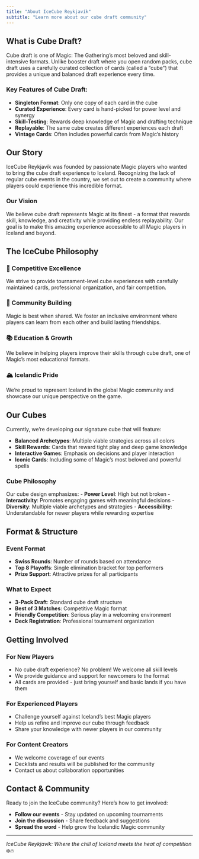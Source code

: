```yaml
---
title: "About IceCube Reykjavík"
subtitle: "Learn more about our cube draft community"
---
```


## What is Cube Draft?

Cube draft is one of Magic: The Gathering's most beloved and skill-intensive formats. Unlike booster draft where you open random packs, cube draft uses a carefully curated collection of cards (called a "cube") that provides a unique and balanced draft experience every time.

### Key Features of Cube Draft:

- **Singleton Format**: Only one copy of each card in the cube
- **Curated Experience**: Every card is hand-picked for power level and synergy
- **Skill-Testing**: Rewards deep knowledge of Magic and drafting technique
- **Replayable**: The same cube creates different experiences each draft
- **Vintage Cards**: Often includes powerful cards from Magic's history

## Our Story

IceCube Reykjavík was founded by passionate Magic players who wanted to bring the cube draft experience to Iceland. Recognizing the lack of regular cube events in the country, we set out to create a community where players could experience this incredible format.

### Our Vision

We believe cube draft represents Magic at its finest - a format that rewards skill, knowledge, and creativity while providing endless replayability. Our goal is to make this amazing experience accessible to all Magic players in Iceland and beyond.

## The IceCube Philosophy

### 🎯 Competitive Excellence
We strive to provide tournament-level cube experiences with carefully maintained cards, professional organization, and fair competition.

### 🤝 Community Building  
Magic is best when shared. We foster an inclusive environment where players can learn from each other and build lasting friendships.

### 📚 Education & Growth
We believe in helping players improve their skills through cube draft, one of Magic's most educational formats.

### 🏔️ Icelandic Pride
We're proud to represent Iceland in the global Magic community and showcase our unique perspective on the game.

## Our Cubes

Currently, we're developing our signature cube that will feature:

- **Balanced Archetypes**: Multiple viable strategies across all colors
- **Skill Rewards**: Cards that reward tight play and deep game knowledge  
- **Interactive Games**: Emphasis on decisions and player interaction
- **Iconic Cards**: Including some of Magic's most beloved and powerful spells

### Cube Philosophy
Our cube design emphasizes:
- **Power Level**: High but not broken
- **Interactivity**: Promotes engaging games with meaningful decisions
- **Diversity**: Multiple viable archetypes and strategies
- **Accessibility**: Understandable for newer players while rewarding expertise

## Format & Structure

### Event Format
- **Swiss Rounds**: Number of rounds based on attendance
- **Top 8 Playoffs**: Single elimination bracket for top performers
- **Prize Support**: Attractive prizes for all participants

### What to Expect
- **3-Pack Draft**: Standard cube draft structure
- **Best of 3 Matches**: Competitive Magic format
- **Friendly Competition**: Serious play in a welcoming environment
- **Deck Registration**: Professional tournament organization

## Getting Involved

### For New Players
- No cube draft experience? No problem! We welcome all skill levels
- We provide guidance and support for newcomers to the format
- All cards are provided - just bring yourself and basic lands if you have them

### For Experienced Players  
- Challenge yourself against Iceland's best Magic players
- Help us refine and improve our cube through feedback
- Share your knowledge with newer players in our community

### For Content Creators
- We welcome coverage of our events
- Decklists and results will be published for the community
- Contact us about collaboration opportunities

## Contact & Community

Ready to join the IceCube community? Here's how to get involved:

- **Follow our events** - Stay updated on upcoming tournaments
- **Join the discussion** - Share feedback and suggestions
- **Spread the word** - Help grow the Icelandic Magic community

---

*IceCube Reykjavík: Where the chill of Iceland meets the heat of competition* ❄️🔥
